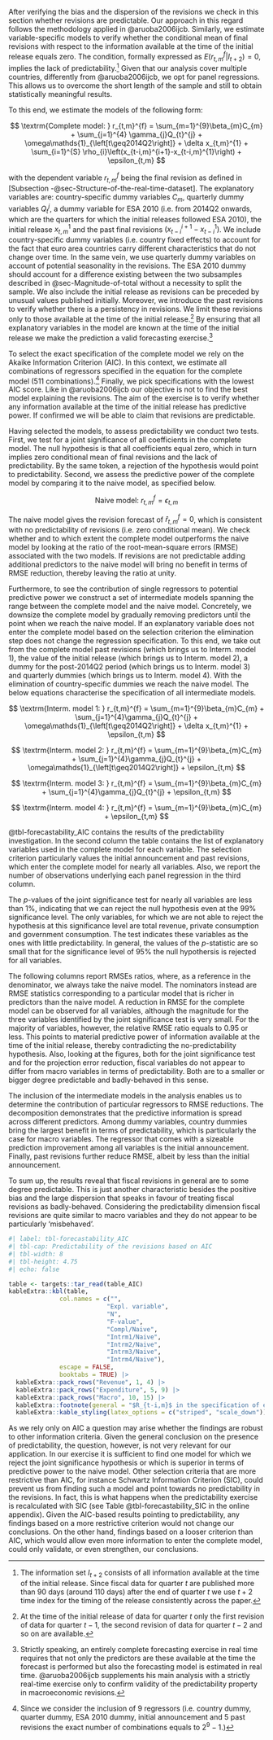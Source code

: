 After verifying the bias and the dispersion of the revisions we check in this section 
whether revisions are predictable. Our approach in this regard follows the methodology applied in @aruoba2006ijcb.  Similarly, we estimate variable-specific models to verify whether the conditional mean of final revisions with respect to the information available at the time of the initial release equals zero. The condition, formally expressed as $E\left(r_{t,m}^f\middle|I_{t+2}\right)=0$, implies the lack of predictability.^[The information set $I_{t+2}$ consists of all information available at the time of the initial release. Since fiscal data for quarter *t* are published more than 90 days (around 110 days) after the end of quarter *t* we use $t+2$ time index for the timing of the release consistently across the paper.] Given that our analysis cover multiple countries, differently from @aruoba2006ijcb, we opt for panel regressions. This allows us to overcome the short length of the sample and still to obtain statistically meaningful results.

To this end, we estimate the models of the following form:

$$
   \textrm{Complete model: } r_{t,m}^{f} = \sum_{m=1}^{9}\beta_{m}C_{m} 
                                        + \sum_{j=1}^{4} \gamma_{j}Q_{t}^{j} 
                                        + \omega\mathds{1}_{\left[t\geq2014Q2\right]}
                                        + \delta x_{t,m}^{1} 
                                        + \sum_{i=1}^{S} \rho_{i}\left(x_{t-i,m}^{i+1}-x_{t-i,m}^{1}\right)
                                        + \epsilon_{t,m}
$$

with the dependent variable $r_{t,m}^{f}$ being the final revision as defined in [Subsection -@sec-Structure-of-the-real-time-dataset]. The explanatory variables are: country-specific dummy variables $C_{m}$, quarterly dummy variables $Q_{t}^{j}$, a dummy variable for ESA 2010 (i.e. from 2014Q2 onwards, which are the quarters for which the initial releases followed ESA 2010), the initial release $x_{t,m}^{1}$ and the past final revisions $\left(x_{t-i}^{i+1}-x_{t-i}^{1}\right)$. We include country-specific dummy variables (i.e. country fixed effects) to account for the fact that euro area countries carry different characteristics that do not change over time. In the same vein, we use quarterly dummy variables on account of potential seasonality in the revisions. The ESA 2010 dummy should account for a difference existing between the two subsamples described in @sec-Magnitude-of-total without a necessity to split the sample. We also include the initial release as revisions can be preceded by unusual values published initially. Moreover, we introduce the past revisions to verify whether there is a persistency in revisions. We limit these revisions only to those available at the time of the initial release.^[At the time of the initial release of data for quarter *t* only the first revision of data for quarter $t-1$, the second revision of data for quarter $t-2$ and so on are available.] By ensuring that all explanatory variables in the model are known at the time of the initial release we make the prediction a valid forecasting exercise.^[Strictly speaking, an entirely complete forecasting exercise in real time requires that not only the predictors are these available at the time the forecast is performed but also the forecasting model is estimated in real time. @aruoba2006ijcb supplements his main analysis with a strictly real-time exercise only to confirm validity of the predictability property in macroeconomic revisions.]

To select the exact specification of the complete model we rely on the Akaike Information Criterion (AIC). In this context, we estimate all combinations of regressors specified in the equation for the complete model (511 combinations).^[Since we consider the inclusion of 9 regressors (i.e. country dummy, quarter dummy, ESA 2010 dummy, initial announcement and 5 past revisions the exact number of combinations equals to $2^9-1$.)] Finally, we pick specifications with the lowest AIC score. Like in @aruoba2006ijcb our objective is not to find the best model explaining the revisions. The aim of the exercise is to verify whether any information available at the time of the initial release has predictive power. If confirmed we will be able to claim that revisions are predictable.

Having selected the models, to assess predictability we conduct two tests. First, we test for a joint significance of all coefficients in the complete model. The null hypothesis is that all coefficients equal zero, which in turn implies zero conditional mean of final revisions and the lack of predictability. By the same token, a rejection of the hypothesis would point to predictability. Second, we assess the predictive power of the complete model by comparing it to the naive model, as specified below.

$$
   \textrm{Naive model: } r_{t,m}^{f} = \epsilon_{t,m}
$$

The naive model gives the revision forecast of $\hat{r}_{t,m}^{f} = 0$, which is consistent with no predictability of revisions (i.e. zero conditional mean). We check whether and to which extent the complete model outperforms the naive model by looking at the ratio of the root-mean-square errors (RMSE) associated with the two models. If revisions are not predictable adding additional predictors to the naive model will bring no benefit in terms of RMSE reduction, thereby leaving the ratio at unity.

Furthermore, to see the contribution of single regressors to potential predictive power we construct a set of intermediate models spanning the range between the complete model and the naive model. Concretely, we downsize the complete model by gradually removing predictors until the point when we reach the naive model. If an explanatory variable does not enter the complete model based on the selection criterion the elimination step does not change the regression specification. To this end, we take out from the complete model past revisions (which brings us to Interm. model 1), the value of the initial release (which brings us to Interm. model 2), a dummy for the post-2014Q2 period (which brings us to Interm. model 3) and quarterly dummies (which brings us to Interm. model 4). With the elimination of country-specific dummies we reach the naive model. The below equations characterise the specification of all intermediate models.

$$
  \textrm{Interm. model 1: } r_{t,m}^{f} = \sum_{m=1}^{9}\beta_{m}C_{m} 
                                       + \sum_{j=1}^{4}\gamma_{j}Q_{t}^{j} 
                                       + \omega\mathds{1}_{\left[t\geq2014Q2\right]}
                                       + \delta x_{t,m}^{1} 
                                       + \epsilon_{t,m}
$$

$$
  \textrm{Interm. model 2: } r_{t,m}^{f} = \sum_{m=1}^{9}\beta_{m}C_{m} 
                                       + \sum_{j=1}^{4}\gamma_{j}Q_{t}^{j} 
                                       + \omega\mathds{1}_{\left[t\geq2014Q2\right]}
                                       + \epsilon_{t,m}
$$

$$
   \textrm{Interm. model 3: } r_{t,m}^{f} = \sum_{m=1}^{9}\beta_{m}C_{m} 
                                        + \sum_{j=1}^{4}\gamma_{j}Q_{t}^{j} 
                                        + \epsilon_{t,m}
$$

$$
   \textrm{Interm. model 4: } r_{t,m}^{f} = \sum_{m=1}^{9}\beta_{m}C_{m} 
                                        + \epsilon_{t,m}
$$

@tbl-forecastability_AIC contains the results of the predictability investigation. In the second column the table contains the list of explanatory variables used in the complete model for each variable. The selection criterion particularly values the initial announcement and past revisions, which enter the complete model for nearly all variables. Also, we report the number of observations underlying each panel regression in the third column. 

The $p$-values of the joint significance test for nearly all variables are less than 1%, indicating that we can reject the null hypothesis even at the 99% significance level. The only variables, for which we are not able to reject the hypothesis at this significance level are total revenue, private consumption and government consumption. The test indicates these variables as the ones with little predictability. In general, the values of the *p*-statistic are so small that for the significance level of 95% the null hypothersis is rejected for all variables. 

The following columns report RMSEs ratios, where, as a reference in the denominator, we always take the naive model. The nominators instead are RMSE statistics corresponding to a particular model that is richer in predictors than the naive model. A reduction in RMSE for the complete model can be observed for all variables, although the magnitude for the three variables identified by the joint significance test is very small. For the majority of variables, however, the relative RMSE ratio equals to 0.95 or less. This points to material predictive power of information available at the time of the initial release, thereby contradicting the no-predictability hypothesis. Also, looking at the figures, both for the joint significance test and for the projection error reduction, fiscal variables do not appear to differ from macro variables in terms of predictability. Both are to a smaller or bigger degree predictable and badly-behaved in this sense.

The inclusion of the intermediate models in the analysis enables us to determine the contribution of particular regressors to RMSE reductions. The decomposition demonstrates that the predictive information is spread across different predictors. Among dummy variables, country dummies bring the largest benefit in terms of predictability, which is particularly the case for macro variables. The regressor that comes with a sizeable prediction improvement among all variables is the initial announcement. Finally, past revisions further reduce RMSE, albeit by less than the initial announcement.

To sum up, the results reveal that fiscal revisions in general are to some degree predictable. This is just another characteristic besides the positive bias and the large dispersion that speaks in favour of treating fiscal revisions as badly-behaved. Considering the predictability dimension fiscal revisions are quite similar to macro variables and they do not appear to be particularly 'misbehaved'.


```r
#| label: tbl-forecastability_AIC
#| tbl-cap: Predictability of the revisions based on AIC
#| tbl-width: 8
#| tbl-height: 4.75
#| echo: false

table <- targets::tar_read(table_AIC)
kableExtra::kbl(table,
              col.names = c("",
                           "Expl. variable",
                           "N",
                           "F-value",
                           "Compl/Naive",
                           "Intrm1/Naive",
                           "Intrm2/Naive",
                           "Intrm3/Naive",
                           "Intrm4/Naive"),
              escape = FALSE,
              booktabs = TRUE) |>
  kableExtra::pack_rows("Revenue", 1, 4) |>
  kableExtra::pack_rows("Expenditure", 5, 9) |>
  kableExtra::pack_rows("Macro", 10, 15) |>
  kableExtra::footnote(general = "$R_{t-i,m}$ in the specification of explanatory variables are past revisions defined by $R_{t-i,m}=\\\\left(x_{t-i,m}^{i+1}-x_{t-i,m}^{1}\\\\right)$, as introduced in the equation of the complete model.", escape=FALSE) |>
  kableExtra::kable_styling(latex_options = c("striped", "scale_down"))


```

As we rely only on AIC a question may arise whether the findings are robust to other information criteria. Given the general conclusion on the presence of predictability, the question, however, is not very relevant for our application. In our exercise it is sufficient to find one model for which we reject the joint significance hypothesis or which is superior in terms of predictive power to the naive model. Other selection criteria that are more restrictive than AIC, for instance Schwartz Information Criterion (SIC), could prevent us from finding such a model and point towards no predictability in the revisions. In fact, this is what happens when the predictability exercise is recalculated with SIC (see Table @tbl-forecastability_SIC in the online appendix). Given the AIC-based results pointing to predictability, any findings based on a more restrictive criterion would not change our conclusions. On the other hand, findings based on a looser criterion than AIC, which would allow even more information to enter the complete model, could only validate, or even strengthen, our conclusions.
